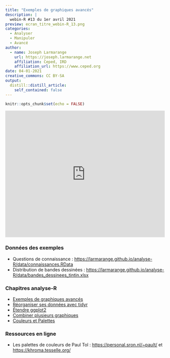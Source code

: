 ```yaml
---
title: "Exemples de graphiques avancés"
description: |
  webin-R #13 du 1er avril 2021
preview: ecran_titre_webin-R_13.png
categories:
  - Analyser
  - Manipuler
  - Avancé
author:
  - name: Joseph Larmarange
    url: https://joseph.larmarange.net
    affiliation: Ceped, IRD
    affiliation_url: https://www.ceped.org
date: 04-01-2021
creative_commons: CC BY-SA
output:
  distill::distill_article:
    self_contained: false
---
```



```r
knitr::opts_chunk$set(echo = FALSE)
```


<iframe width="100%" height="400" src="https://www.youtube.com/embed/5sD4Z8bTlMM" frameborder="0" allow="accelerometer; autoplay; clipboard-write; encrypted-media; gyroscope; picture-in-picture" allowfullscreen></iframe>

### Données des exemples

- Questions de connaissance : <https://larmarange.github.io/analyse-R/data/connaissances.RData>
- Distribution de bandes dessinées : <https://larmarange.github.io/analyse-R/data/bandes_dessinees_tintin.xlsx>

### Chapitres analyse-R

- [Exemples de graphiques avancés](https://larmarange.github.io/analyse-R/exemples-graphiques-avances.html)
- [Réorganiser ses données avec tidyr](https://larmarange.github.io/analyse-R/reorganiser-ses-donnees-avec-tidyr.html)
- [Étendre ggplot2](https://larmarange.github.io/analyse-R/etendre-ggplot2.html)
- [Combiner plusieurs graphiques](https://larmarange.github.io/analyse-R/combiner-plusieurs-graphiques.html)
- [Couleurs et Palettes](https://larmarange.github.io/analyse-R/couleurs.html)

### Ressources en ligne

- Les palettes de couleurs de Paul Tol : <https://personal.sron.nl/~pault/> et <https://khroma.tesselle.org/>
